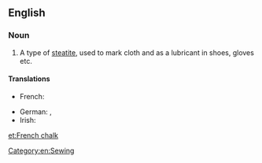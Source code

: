 ==English==

===Noun===
{{en-noun|-|head=[[French]] [[chalk]]}}

# A type of [[steatite]], used to mark cloth and as a lubricant in shoes, gloves etc.

====Translations====
{{trans-top|type of steatite}}
* French: {{t|fr|craie de tailleur|f}}
{{trans-mid}}
* German: {{t|de|Federweiß|n}}, {{t+|de|Talkum|n}}
* Irish: {{t|ga|cailc fhrancach|f}}
{{trans-bottom}}

[[Category:en:Sewing]]

[[et:French chalk]]